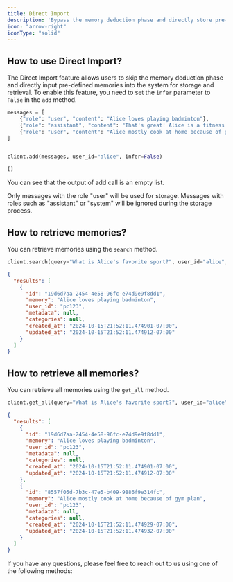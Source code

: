 ```yaml
---
title: Direct Import
description: 'Bypass the memory deduction phase and directly store pre-defined memories for efficient retrieval'
icon: "arrow-right"
iconType: "solid"
---
```


## How to use Direct Import?
The Direct Import feature allows users to skip the memory deduction phase and directly input pre-defined memories into the system for storage and retrieval.
To enable this feature, you need to set the `infer` parameter to `False` in the `add` method.


<CodeGroup>


```python Python
messages = [
    {"role": "user", "content": "Alice loves playing badminton"},
    {"role": "assistant", "content": "That's great! Alice is a fitness freak"},
    {"role": "user", "content": "Alice mostly cook at home because of gym plan"},
]


client.add(messages, user_id="alice", infer=False)
```

```markdown Output
[]
```
</CodeGroup>

You can see that the output of add call is an empty list.

<Note> Only messages with the role "user" will be used for storage. Messages with roles such as "assistant" or "system" will be ignored during the storage process. </Note>


## How to retrieve memories?

You can retrieve memories using the `search` method.

<CodeGroup>

```python Python
client.search(query="What is Alice's favorite sport?", user_id="alice", output_format="v1.1")
```

```json Output
{
  "results": [
    {
      "id": "19d6d7aa-2454-4e58-96fc-e74d9e9f8dd1",
      "memory": "Alice loves playing badminton",
      "user_id": "pc123",
      "metadata": null,
      "categories": null,
      "created_at": "2024-10-15T21:52:11.474901-07:00",
      "updated_at": "2024-10-15T21:52:11.474912-07:00"
    }
  ]
}
```

</CodeGroup>

## How to retrieve all memories?

You can retrieve all memories using the `get_all` method.

<CodeGroup>

```python Python
client.get_all(query="What is Alice's favorite sport?", user_id="alice", output_format="v1.1")
```

```json Output
{
  "results": [
    {
      "id": "19d6d7aa-2454-4e58-96fc-e74d9e9f8dd1",
      "memory": "Alice loves playing badminton",
      "user_id": "pc123",
      "metadata": null,
      "categories": null,
      "created_at": "2024-10-15T21:52:11.474901-07:00",
      "updated_at": "2024-10-15T21:52:11.474912-07:00"
    },
    {
      "id": "8557f05d-7b3c-47e5-b409-9886f9e314fc",
      "memory": "Alice mostly cook at home because of gym plan",
      "user_id": "pc123",
      "metadata": null,
      "categories": null,
      "created_at": "2024-10-15T21:52:11.474929-07:00",
      "updated_at": "2024-10-15T21:52:11.474932-07:00"
    }
  ]
}
```

</CodeGroup>

If you have any questions, please feel free to reach out to us using one of the following methods:

<Snippet file="get-help.mdx" />